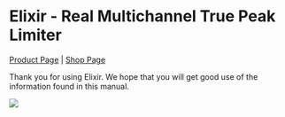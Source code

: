 # Elixir - Real Multichannel True Peak Limiter

[Product Page](https://www.flux.audio/project/elixir/) 
| [Shop Page](https://shop.flux.audio/en_US/products/elixir-essential)

Thank you for using Elixir. We hope that you will get good use of the information found in this manual.

![](https://flux-shared.s3.amazonaws.com/doc_images/Plugins/elixir/Elixir-Essential_16ch.png)